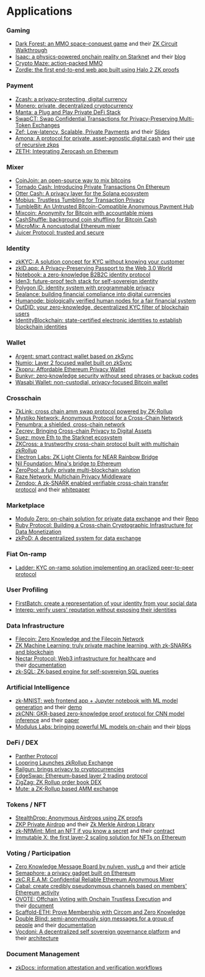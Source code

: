 # Applications

### Gaming

- [Dark Forest: an MMO space-conquest game](https://blog.zkga.me/announcing-darkforest) and their [ZK Circuit Walkthrough](https://blog.zkga.me/df-init-circuit)
- [Isaac: a physics-powered onchain reality on Starknet](https://topology.gg/) and their [blog](https://www.guiltygyoza.xyz/2022/05/topology-isaac-defcon)
- [Crypto Maze: action-packed MMO](https://www.cryptomaze.app/)
- [Zordle: the first end-to-end web app built using Halo 2 ZK proofs](https://github.com/nalinbhardwaj/zordle)

### Payment

- [Zcash: a privacy-protecting, digital currency](https://z.cash/technology/)
- [Monero: private, decentralized cryptocurrency](https://www.getmonero.org/)
- [Manta: a Plug and Play Private DeFi Stack](https://www.manta.network/)
- [SwapCT: Swap Confidential Transactions for Privacy-Preserving Multi-Token Exchanges](https://eprint.iacr.org/2021/631.pdf)
- [Zef: Low-latency, Scalable, Private Payments](https://zefchain.com/) and their [Slides](https://zefchain.com/papers/zef_slides.pdf)
- [Amona: A protocol for private, asset-agnostic digital cash](https://anoma.net/) and their [use of recursive zkps](https://anoma.net/blog/demystifying-recursive-zkp/)
- [ZETH: Integrating Zerocash on Ethereum](https://github.com/clearmatics/zeth)

### Mixer

- [CoinJoin: an open-source way to mix bitcoins](https://coinjoin.io/en)
- [Tornado Cash: Introducing Private Transactions On Ethereum](https://tornado-cash.medium.com/introducing-private-transactions-on-ethereum-now-69fb059a14a1)
- [Otter Cash: A privacy layer for the Solana ecosystem](https://otter.cash/)
- [Mobius: Trustless Tumbling for Transaction Privacy](https://eprint.iacr.org/2017/881.pdf)
- [TumbleBit: An Untrusted Bitcoin-Compatible Anonymous Payment Hub](https://eprint.iacr.org/2016/575)
- [Mixcoin: Anonymity for Bitcoin with accountable mixes](https://eprint.iacr.org/2014/077.pdf)
- [CashShuffle: background coin shuffling for Bitcoin Cash](https://cashshuffle.com/)
- [MicroMix: A noncustodial Ethereum mixer](https://github.com/privacy-scaling-explorations/mixer)
- [Juicer Protocol: trusted and secure](https://github.com/wasmjuicer/juicer)

### Identity

- [zkKYC: A solution concept for KYC without knowing your customer](https://eprint.iacr.org/2021/907.pdf)
- [zkID.app: A Privacy-Preserving Passport to the Web 3.0 World](https://zkid.app/)
- [Notebook: a zero-knowledge B2B2C identity protocol](https://notebook-6.gitbook.io/notebook-docs-1.0/)
- [Iden3: future-proof tech stack for self-sovereign identity](https://iden3.io/)
- [Polygon ID: identity system with programmable privacy](https://polygon.technology/polygon-id/)
- [Sealance: building financial compliance into digital currencies](https://www.sealance.io/)
- [Humanode: biologically verified human nodes for a fair financial system](https://humanode.io/)
- [OutDID: your zero-knowledge, decentralized KYC filter of blockchain users](https://www.outdid.io/)
- [IdentityBlockchain: state-certified electronic identities to establish blockchain identities](https://github.com/IdentityBlockchain)

### Wallet

- [Argent: smart contract wallet based on zkSync](https://www.argent.xyz/)
- [Numio: Layer 2 focused wallet built on zkSync](https://www.numio.one/)
- [Zkopru: Affordable Ethereum Privacy Wallet](https://zkopru.network/)
- [Bunkyr: zero‑knowledge security without seed phrases or backup codes](https://bunkyr.com/)
- [Wasabi Wallet: non-custodial, privacy-focused Bitcoin wallet](https://wasabiwallet.io/)

### Crosschain

- [ZkLink: cross chain amm swap protocol powered by ZK-Rollup](https://github.com/zkLinkProtocol/zklink-contracts)
- [Mystiko Network: Anonymous Protocol for a Cross-Chain Network](https://mystiko.network/whitepaper.pdf)
- [Penumbra: a shielded, cross-chain network](https://penumbra.zone/)
- [Zecrey: Bringing Cross-chain Privacy to Digital Assets](https://www.zecrey.com/)
- [Suez: move Eth to the Starknet ecosystem](https://suez.dev/)
- [ZKCross: a trustworthy cross-chain protocol built with multichain zkRollup](https://www.zkcross.org/)
- [Electron Labs: ZK Light Clients for NEAR Rainbow Bridge](https://electronlabs.org/)
- [Nil Foundation: Mina's bridge to Ethereum](https://nil.foundation/)
- [ZeroPool: a fully private multi-blockchain solution](https://zeropool.network/)
- [Raze Network: Multichain Privacy Middleware](https://www.raze.network/)
- [Zendoo: A zk-SNARK enabled verifiable cross-chain transfer protocol](https://www.horizen.io/zendoo/) and their [whitepaper](https://www.horizen.io/assets/files/Horizen-Sidechain-Zendoo-A_zk-SNARK-Verifiable-Cross-Chain-Transfer-Protocol.pdf)

### Marketplace

- [Modulo Zero: on-chain solution for private data exchange](https://modulozero.xyz/) and their [Repo](https://github.com/nulven/EthDataMarketplace)
- [Ruby Protocol: Building a Cross-chain Cryptographic Infrastructure for Data Monetization](https://wiki.ruby.io/)
- [zkPoD: A decentralized system for data exchange](https://github.com/sec-bit/zkPoD-node)

### Fiat On-ramp

- [Ladder: KYC on-ramp solution implementing an oraclized peer-to-peer protocol](https://www.ladderpay.xyz/)

### User Profiling

- [FirstBatch: create a representation of your identity from your social data](https://firstbatch.xyz/)
- [Interep: verify users' reputation without exposing their identities](https://github.com/interep-project)

### Data Infrastructure

- [Filecoin: Zero Knowledge and the Filecoin Network](https://filecoin.io/blog/posts/zero-knowledge-and-the-filecoin-network/)
- [ZK Machine Learning: truly private machine learning, with zk-SNARKs and blockchain](https://github.com/zk-ml/demo)
- [Nectar Protocol: Web3 infrastructure for healthcare](https://nectar.haus/) and their [documentation](https://github.com/NectarProtocol/documentation)
- [zk-SQL: ZK-based engine for self-sovereign SQL queries](https://github.com/timoth-y/zk-SQL)

### Artificial Intelligence

- [zk-MNIST: web frontend app + Jupyter notebook with ML model generation](https://github.com/0xZKML/zk-mnist) and their [demo](https://zkmnist.netlify.app/)
- [zkCNN: GKR-based zero-knowledge proof protocol for CNN model inference](https://github.com/TAMUCrypto/zkCNN) and their [paper](https://eprint.iacr.org/2021/673.pdf)
- [Modulus Labs: bringing powerful ML models on-chain](https://www.moduluslabs.xyz/) and their [blogs](https://medium.com/@ModulusLabs)

### DeFi / DEX

- [Panther Protocol](https://www.pantherprotocol.io/resources/panther-protocol-v-1-0-1.pdf)
- [Loopring Launches zkRollup Exchange](https://medium.com/loopring-protocol/loopring-launches-zkrollup-exchange-loopring-io-d6a85beeed21)
- [Railgun: brings privacy to cryptocurrencies](https://www.railgun.org/#/)
- [EdgeSwap: Ethereum-based layer 2 trading protocol](https://www.edgeswap.io/)
- [ZigZag: ZK Rollup order book DEX](https://docs.zigzag.exchange/)
- [Mute: a ZK-Rollup based AMM exchange](https://mute.io/)

### Tokens / NFT

- [StealthDrop: Anonymous Airdrops using ZK proofs](https://github.com/nalinbhardwaj/stealthdrop)
- [ZKP Private Airdrop](https://github.com/a16z/zkp-merkle-airdrop-contracts) and their [Zk Merkle Airdrop Library](https://github.com/a16z/zkp-merkle-airdrop-lib)
- [zk-NftMint: Mint an NFT if you know a secret](https://github.com/weijiekoh/zknftmint) and their [contract](https://goerli.etherscan.io/address/0xc4490d6407f81378c8d3620eA11092B2FC429Df2)
- [Immutable X: the first layer-2 scaling solution for NFTs on Ethereum](https://www.immutable.com/)

### Voting / Participation

- [Zero Knowledge Message Board by nulven, yush_g](https://github.com/nulven/zk-message-board) and their [article](https://mirror.xyz/0x3FD6f213ae1B8a7B6bd8f14BE9BF316a5e5A5d28/VTGpmEYLKIslUPf66VQzHUneB0R7EhMpJJ_mGrMvTwY)
- [Semaphore: a privacy gadget built on Ethereum](https://medium.com/coinmonks/to-mixers-and-beyond-presenting-semaphore-a-privacy-gadget-built-on-ethereum-4c8b00857c9b)
- [zkC.R.E.A.M: Confidential Reliable Ethereum Anonymous Mixer](https://zkcre.am/)
- [Cabal: create credibly pseudonymous channels based on members' Ethereum activity](https://www.cabal.xyz/)
- [OVOTE: Offchain Voting with Onchain Trustless Execution](https://forum.aragon.org/t/we-present-ovote-offchain-voting-with-onchain-trustless-execution/3603) and their [document](https://forum.aragon.org/t/we-present-ovote-offchain-voting-with-onchain-trustless-execution/3603)
- [Scaffold-ETH: Prove Membership with Circom and Zero Knowledge](https://github.com/scaffold-eth/scaffold-eth-examples/tree/zk-prove-membership)
- [Double Blind: semi-anonymously sign messages for a group of people](https://github.com/doubleblind-xyz/double-blind) and their [documentation](https://double-blind.xyz/docs/#/)
- [Vocdoni: A decentralized self sovereign governance platform](https://docs.vocdoni.io/) and their [architecture](https://docs.vocdoni.io/architecture/general.html)

### Document Management

- [zkDocs: information attestation and verification workflows](https://github.com/a16z/zkdocs)